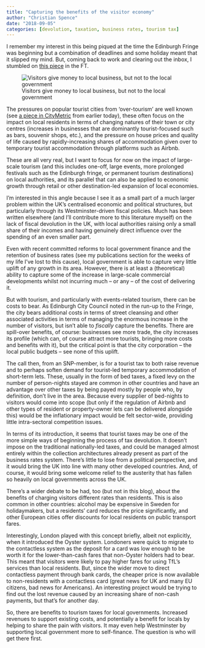 ```yaml
---
title: "Capturing the benefits of the visitor economy"
author: "Christian Spence"
date: "2018-09-05"
categories: [devolution, taxation, business rates, tourism tax]
---
```


I remember my interest in this being piqued at the time the Edinburgh Fringe was beginning but a combination of deadlines and some holiday meant that it slipped my mind. But, coming back to work and clearing out the inbox, I stumbled on [this piece](https://www.ft.com/content/daf8dc8c-a709-11e8-8ecf-a7ae1beff35b) in the FT.

![Visitors give money to local business, but not to the local government](visitors.png)

The pressures on popular tourist cities from ‘over-tourism’ are well known (see [a piece in CityMetric](https://www.citymetric.com/business/over-tourism-becoming-global-problem-how-can-cities-tackle-it-4131) from earlier today), these often focus on the impact on local residents in terms of changing natures of their town or city centres (increases in businesses that are dominantly tourist-focused such as bars, souvenir shops, etc.), and the pressure on house prices and quality of life caused by rapidly-increasing shares of accommodation given over to temporary tourist accommodation through platforms such as Airbnb.

These are all very real, but I want to focus for now on the impact of large-scale tourism (and this includes one-off, large events, more prolonged festivals such as the Edinburgh fringe, or permanent tourism destinations) on local authorities, and its parallel that can also be applied to economic growth through retail or other destination-led expansion of local economies.

I’m interested in this angle because I see it as a small part of a much larger problem within the UK’s centralised economic and political structures, but particularly through its Westminster-driven fiscal policies. Much has been written elsewhere (and I’ll contribute more to this literature myself) on the lack of fiscal devolution in the UK, with local authorities raising only a small share of their incomes and having genuinely direct influence over the spending of an even smaller part.

Even with recent committed reforms to local government finance and the retention of business rates (see my publications section for the weeks of my life I’ve lost to this cause), local government is able to capture very little uplift of any growth in its area. However, there is at least a (theoretical) ability to capture some of the increase in large-scale commercial developments whilst not incurring much – or any – of the cost of delivering it.

But with tourism, and particularly with events-related tourism, there can be costs to bear. As Edinburgh City Council noted in the run-up to the Fringe, the city bears additional costs in terms of street cleansing and other associated activities in terms of managing the enormous increase in the number of visitors, but isn’t able to _fiscally_ capture the benefits. There are spill-over benefits, of course: businesses see more trade, the city increases its profile (which can, of course attract more tourists, bringing more costs and benefits with it), but the critical point is that the city corporation – the local public budgets – see none of this uplift.

The call then, from an SNP-member, is for a tourist tax to both raise revenue and to perhaps soften demand for tourist-led temporary accommodation of short-term lets. These, usually in the form of bed taxes, a fixed levy on the number of person-nights stayed are common in other countries and have an advantage over other taxes by being payed mostly by people who, by definition, don’t live in the area. Because every supplier of bed-nights to visitors would come into scope (but only if the regulation of Airbnb and other types of resident or property-owner lets can be delivered alongside this) would be the inflationary impact would be felt sector-wide, providing little intra-sectoral competition issues.

In terms of its introduction, it seems that tourist taxes may be one of the more simple ways of beginning the process of tax devolution. It doesn’t impose on the traditional nationally-led taxes, and could be managed almost entirely within the collection architectures already present as part of the business rates system. There’s little to lose from a political perspective, and it would bring the UK into line with many other developed countries. And, of course, it would bring some welcome relief to the austerity that has fallen so heavily on local governments across the UK.

There’s a wider debate to be had, too (but not in this blog), about the benefits of charging visitors different rates than residents. This is also common in other countries: alcohol may be expensive in Sweden for holidaymakers, but a residents’ card reduces the price significantly, and other European cities offer discounts for local residents on public transport fares.

Interestingly, London played with this concept briefly, albeit not explicitly, when it introduced the Oyster system. Londoners were quick to migrate to the contactless system as the deposit for a card was low enough to be worth it for the lower-than-cash fares that non-Oyster holders had to bear. This meant that visitors were likely to pay higher fares for using TfL’s services than local residents. But, since the wider move to direct contactless payment through bank cards, the cheaper price is now available to non-residents with a contactless card (great news for UK and many EU citizens, bad news for Americans). An interesting project would be trying to find out the lost revenue caused by an increasing share of non-cash payments, but that’s for another day.

So, there are benefits to tourism taxes for local governments. Increased revenues to support existing costs, and potentially a benefit for locals by helping to share the pain with visitors. It may even help Westminster by supporting local government more to self-finance. The question is who will get there first.
